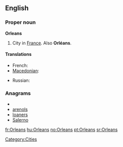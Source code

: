 ==English==

===Proper noun===
{{wikipedia}}
'''Orleans'''

# City in [[France]].  Also '''Orléans'''.

====Translations====
{{trans-top|a city in France}}
* French: {{t+|fr|Orléans}}
* [[Macedonian]]: {{t|mk|Орлеан|m|tr=Orleán}}
{{trans-mid}}
* Russian: {{t|ru|Орлеан|m|tr=Orl'eán}}
{{trans-bottom}}

===Anagrams===
* {{alphagram|aelnors}}
* [[arenols#English|arenols]]
* [[loaners#English|loaners]]
* [[Salerno#English|Salerno]]

[[Category:Cities]]

[[fr:Orleans]]
[[hu:Orleans]]
[[no:Orleans]]
[[pt:Orleans]]
[[sr:Orleans]]